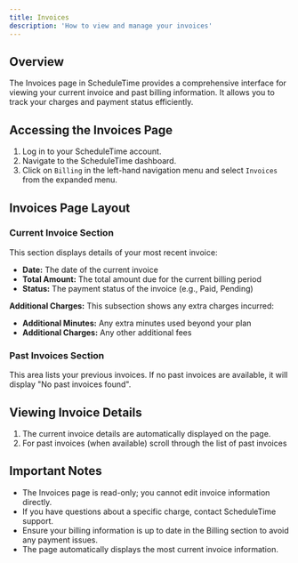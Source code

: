 ```yaml
---
title: Invoices
description: 'How to view and manage your invoices'
---
```


## Overview
The Invoices page in ScheduleTime provides a comprehensive interface for viewing your current invoice and past billing information. It allows you to track your charges and payment status efficiently.

## Accessing the Invoices Page
1. Log in to your ScheduleTime account.
2. Navigate to the ScheduleTime dashboard.
3. Click on `Billing` in the left-hand navigation menu and select `Invoices` from the expanded menu.

## Invoices Page Layout

### Current Invoice Section
This section displays details of your most recent invoice:
- **Date:** The date of the current invoice
- **Total Amount:** The total amount due for the current billing period
- **Status:** The payment status of the invoice (e.g., Paid, Pending)

**Additional Charges:** This subsection shows any extra charges incurred:
- **Additional Minutes:** Any extra minutes used beyond your plan
- **Additional Charges:** Any other additional fees

### Past Invoices Section
This area lists your previous invoices. If no past invoices are available, it will display "No past invoices found".

## Viewing Invoice Details

1. The current invoice details are automatically displayed on the page.
2. For past invoices (when available) scroll through the list of past invoices


## Important Notes

- The Invoices page is read-only; you cannot edit invoice information directly.
- If you have questions about a specific charge, contact ScheduleTime support.
- Ensure your billing information is up to date in the Billing section to avoid any payment issues.
- The page automatically displays the most current invoice information.
